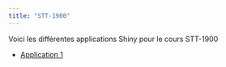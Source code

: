 ```yaml
---
title: "STT-1900"
---
```


Voici les différentes applications Shiny pour le cours STT-1900

- [Application 1](../apps/ANOVA.qmd)
